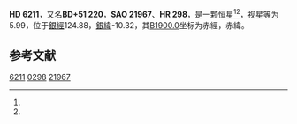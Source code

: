 {{Starbox begin
| name = HD 6211
}}
{{Starbox observe
| epoch = [[J2000.0|J2000.0]]
| constell = {{星座名待查}}<ref name=SIMBAD>{{cite web
 | url=http://simbad.u-strasbg.fr/simbad/sim-id?Ident=HR+298
 | title =Pulsating variable Star
 | publisher=Centre de Données astronomiques de Strasbourg
 | work=SIMBAD
 | accessdate=2012-07-13}}</ref><ref name=DATA>{{cite web
 | url=http://vizier.u-strasbg.fr/viz-bin/VizieR-5?-out.add=.&-source=5050&-corr=PK=HR&-out.max=9999&HR=298
 | title=VizieR Detailed Page
 | accessdate=2012-07-13
 | archive-date=2016-03-05
 | archive-url=https://web.archive.org/web/20160305224602/http://vizier.u-strasbg.fr/viz-bin/VizieR-5?-out.add=.&-source=5050&-corr=PK=HR&-out.max=9999&HR=298
 | dead-url=no
 }}</ref>
| 星官 = 
| ra = {{RA|1|4|2.4}}<ref name=SIMBAD /><ref name=DATA />
| dec = {{DEC|+52|30|8}}<ref name=SIMBAD /><ref name=DATA />
| appmag_v = 5.99<ref name=SIMBAD /><ref name=DATA />
}}
{{Starbox character
| class = K2<ref name=SIMBAD /><ref name=DATA />
| b-v = 1.47<ref name=SIMBAD /><ref name=DATA />
| u-b = <ref name=SIMBAD /><ref name=DATA />
| r-i = <ref name=SIMBAD /><ref name=DATA />
| variable = 
}}
{{Starbox astrometry
| radial_v = 
| prop_mo_ra = -7
| parallax = 
| p_error = 
}}
{{Starbox catalog
| names =BD+51 220，[[SAO星表|SAO]] 21967，[[HD星表|HD]] 6211，[[HR星表|HR]] 298}}
{{Starbox reference |Simbad=HR+298}}
{{Starbox end}}

'''HD 6211'''，又名'''BD+51 220'''，'''SAO 21967'''、'''HR 298'''，是一颗恒星<ref name=SIMBAD /><ref name=DATA />，视星等为5.99，位于[[銀道座標系|銀經]]124.88，[[銀道座標系|銀緯]]-10.32，其[[B1900.0|B1900.0]]坐标为赤經{{RA|0|58|9.5}}，赤緯{{DEC|+51|-10.32|0}}。

== 参考文献 ==
{{reflist}}

{{star-stub}}

[[Category:HD和HDE天體|6211]]
[[Category:HR天體|0298]]
[[Category:SAO天體|21967]]